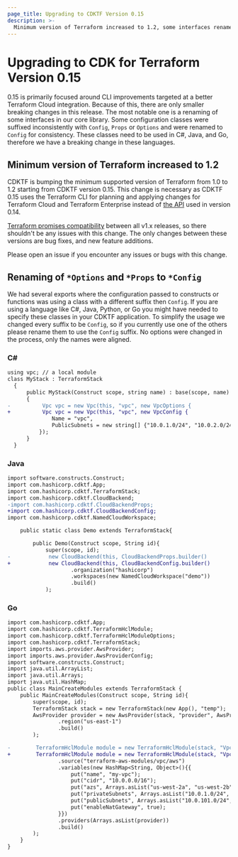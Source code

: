 ```yaml
---
page_title: Upgrading to CDKTF Version 0.15
description: >-
  Minimum version of Terraform increased to 1.2, some interfaces renamed for C#, Java, and Go
---
```


# Upgrading to CDK for Terraform Version 0.15

0.15 is primarily focused around CLI improvements targeted at a better Terraform Cloud integration.
Because of this, there are only smaller breaking changes in this release. The most notable one is a renaming of some interfaces in our core library.
Some configuration classes were suffixed inconsistently with `Config`, `Props` or `Options` and were renamed to `Config` for consistency. These classes need to be used in C#, Java, and Go, therefore we have a breaking change in these languages.

## Minimum version of Terraform increased to 1.2

CDKTF is bumping the minimum supported version of Terraform from 1.0 to 1.2 starting from CDKTF version 0.15. This change is necessary as CDKTF 0.15 uses the Terraform CLI for planning and applying changes for Terraform Cloud and Terraform Enterprise instead of [the API](https://developer.hashicorp.com/terraform/cloud-docs/api-docs) used in version 0.14.

[Terraform promises compatibility](https://developer.hashicorp.com/terraform/language/v1-compatibility-promises) between all v1.x releases, so there shouldn't be any issues with this change. The only changes between these versions are bug fixes, and new feature additions.

Please open an issue if you encounter any issues or bugs with this change.

## Renaming of `*Options` and `*Props` to `*Config`

We had several exports where the configuration passed to constructs or functions was using a class with a different suffix then `Config`. If you are using a language like C#, Java, Python, or Go you might have needed to specify these classes in your CDKTF application. To simplify the usage we changed every suffix to be `Config`, so if you currently use one of the others please rename them to use the `Config` suffix. No options were changed in the process, only the names were aligned.

### C#

```diff
using vpc; // a local module
class MyStack : TerraformStack
  {
      public MyStack(Construct scope, string name) : base(scope, name)
      {
-          Vpc vpc = new Vpc(this, "vpc", new VpcOptions {
+          Vpc vpc = new Vpc(this, "vpc", new VpcConfig {
              Name = "vpc",
              PublicSubnets = new string[] {"10.0.1.0/24", "10.0.2.0/24"}
          });
      }
  }

```

### Java

```diff
import software.constructs.Construct;
import com.hashicorp.cdktf.App;
import com.hashicorp.cdktf.TerraformStack;
import com.hashicorp.cdktf.CloudBackend;
-import com.hashicorp.cdktf.CloudBackendProps;
+import com.hashicorp.cdktf.CloudBackendConfig;
import com.hashicorp.cdktf.NamedCloudWorkspace;

    public static class Demo extends TerraformStack{

        public Demo(Construct scope, String id){
            super(scope, id);
-            new CloudBackend(this, CloudBackendProps.builder()
+            new CloudBackend(this, CloudBackendConfig.builder()
                    .organization("hashicorp")
                    .workspaces(new NamedCloudWorkspace("demo"))
                    .build()
            );
```

### Go

```diff
import com.hashicorp.cdktf.App;
import com.hashicorp.cdktf.TerraformHclModule;
import com.hashicorp.cdktf.TerraformHclModuleOptions;
import com.hashicorp.cdktf.TerraformStack;
import imports.aws.provider.AwsProvider;
import imports.aws.provider.AwsProviderConfig;
import software.constructs.Construct;
import java.util.ArrayList;
import java.util.Arrays;
import java.util.HashMap;
public class MainCreateModules extends TerraformStack {
    public MainCreateModules(Construct scope, String id){
        super(scope, id);
        TerraformStack stack = new TerraformStack(new App(), "temp");
        AwsProvider provider = new AwsProvider(stack, "provider", AwsProviderConfig.builder()
                .region("us-east-1")
                .build()
        );

-        TerraformHclModule module = new TerraformHclModule(stack, "Vpc", TerraformHclModuleOptions.builder()
+        TerraformHclModule module = new TerraformHclModule(stack, "Vpc", TerraformHclModuleConfig.builder()
                .source("terraform-aws-modules/vpc/aws")
                .variables(new HashMap<String, Object>(){{
                    put("name", "my-vpc");
                    put("cidr", "10.0.0.0/16");
                    put("azs", Arrays.asList("us-west-2a", "us-west-2b", "us-west-2c"));
                    put("privateSubnets", Arrays.asList("10.0.1.0/24", "10.0.2.0/24", "10.0.3.0/24"));
                    put("publicSubnets", Arrays.asList("10.0.101.0/24", "10.0.102.0/24", "10.0.103.0/24"));
                    put("enableNatGateway", true);
                }})
                .providers(Arrays.asList(provider))
                .build()
        );
    }
}
```
